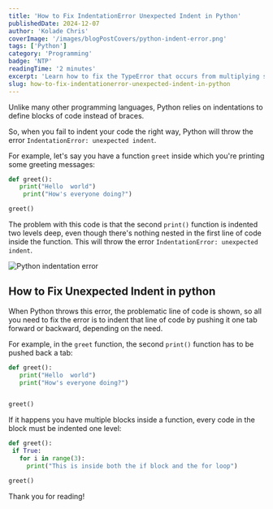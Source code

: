 ```yaml
---
title: 'How to Fix IndentationError Unexpected Indent in Python'
publishedDate: 2024-12-07
author: 'Kolade Chris'
coverImage: '/images/blogPostCovers/python-indent-error.png'
tags: ['Python']
category: 'Programming'
badge: 'NTP'
readingTime: '2 minutes'
excerpt: 'Learn how to fix the TypeError that occurs from multiplying sequences like lists or strings only by integers'
slug: how-to-fix-indentationerror-unexpected-indent-in-python
---
```


Unlike many other programming languages, Python relies on indentations to define blocks of code instead of braces.

So, when you fail to indent your code the right way, Python will throw the error `IndentationError: unexpected indent`.

For example, let's say you have a function `greet` inside which you're printing some greeting messages:

```py
def greet():
   print("Hello  world")
    print("How's everyone doing?")

greet()
```

The problem with this code is that the second `print()` function is indented two levels deep, even though there's nothing nested in the first line of code inside the function. This will throw the error `IndentationError: unexpected indent`.

![Python indentation error](../../../public/images/blogPostImages/python-indent-error/indent-error-python.png)

## How to Fix Unexpected Indent in python

When Python throws this error, the problematic line of code is shown, so all you need to fix the error is to indent that line of code by pushing it one tab forward or backward, depending on the need.

For example, in the `greet` function, the second `print()` function has to be pushed back a tab:

```py
def greet():
   print("Hello  world")
   print("How's everyone doing?")


greet()
```

If it happens you have multiple blocks inside a function, every code in the block must be indented one level:

```py
def greet():
 if True:
   for i in range(3):
     print("This is inside both the if block and the for loop")

greet()
```

Thank you for reading!
